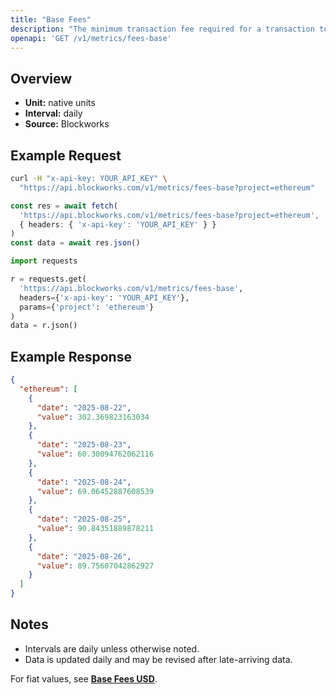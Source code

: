 ```yaml
---
title: "Base Fees"
description: "The minimum transaction fee required for a transaction to be included in a block"
openapi: 'GET /v1/metrics/fees-base'
---
```


## Overview

- **Unit:** native units
- **Interval:** daily
- **Source:** Blockworks

## Example Request

<CodeGroup>

```bash cURL
curl -H "x-api-key: YOUR_API_KEY" \
  "https://api.blockworks.com/v1/metrics/fees-base?project=ethereum"
```

```typescript TypeScript
const res = await fetch(
  'https://api.blockworks.com/v1/metrics/fees-base?project=ethereum',
  { headers: { 'x-api-key': 'YOUR_API_KEY' } }
)
const data = await res.json()
```

```python Python
import requests

r = requests.get(
  'https://api.blockworks.com/v1/metrics/fees-base',
  headers={'x-api-key': 'YOUR_API_KEY'},
  params={'project': 'ethereum'}
)
data = r.json()
```

</CodeGroup>

## Example Response

```json
{
  "ethereum": [
    {
      "date": "2025-08-22",
      "value": 302.369823163034
    },
    {
      "date": "2025-08-23",
      "value": 60.30094762062116
    },
    {
      "date": "2025-08-24",
      "value": 69.06452887608539
    },
    {
      "date": "2025-08-25",
      "value": 90.84351889878211
    },
    {
      "date": "2025-08-26",
      "value": 89.75607042862927
    }
  ]
}
```

## Notes
- Intervals are daily unless otherwise noted.
- Data is updated daily and may be revised after late-arriving data.


<Note>For fiat values, see **[Base Fees USD](./fees-base-usd)**.</Note>